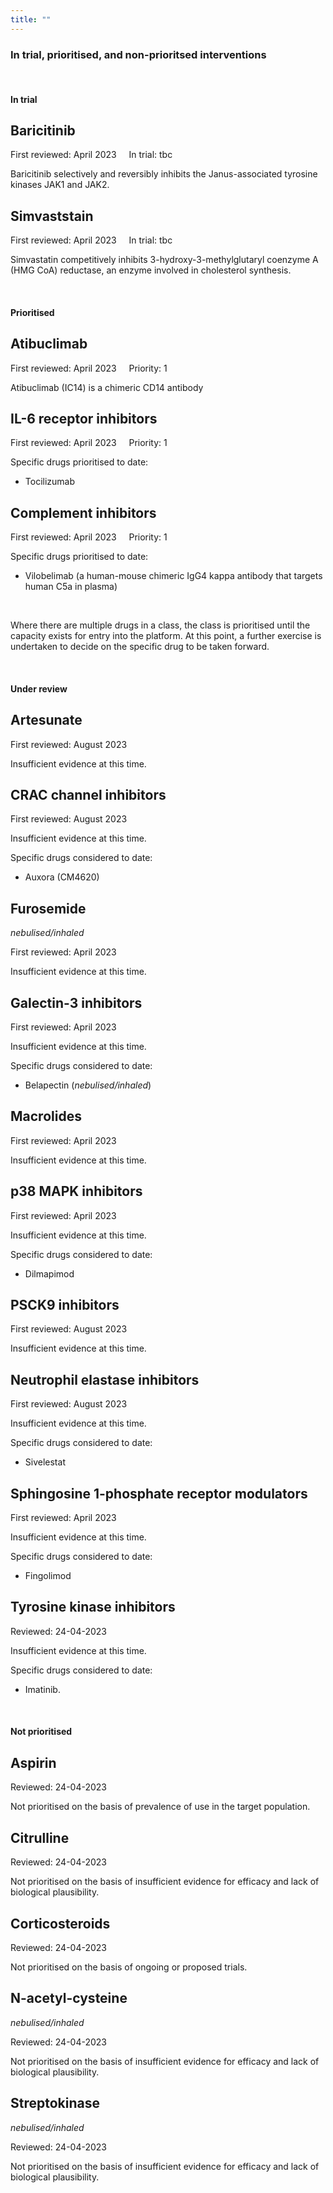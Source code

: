 ```yaml
---
title: ""
---
```


### In trial, prioritised, and non-prioritsed interventions

<br />

#### In trial



::: {.callout-tip icon="false" collapse="true"}
## Baricitinib

First reviewed: April 2023     In trial: tbc

Baricitinib selectively and reversibly inhibits the Janus-associated tyrosine kinases JAK1 and JAK2.
:::

::: {.callout-tip icon="false" collapse="true"}
## Simvaststain

First reviewed: April 2023     In trial: tbc

Simvastatin competitively inhibits 3-hydroxy-3-methylglutaryl coenzyme A (HMG CoA) reductase, an enzyme involved in cholesterol synthesis.
:::

<br />

#### Prioritised

::: {.callout-caution icon="false" collapse="true"}
## Atibuclimab

First reviewed: April 2023     Priority: 1

Atibuclimab (IC14) is a chimeric CD14 antibody
:::

::: {.callout-caution icon="false" collapse="true"}
## IL-6 receptor inhibitors

First reviewed: April 2023     Priority: 1

Specific drugs prioritised to date:

-    Tocilizumab
:::

::: {.callout-caution icon="false" collapse="true"}
## Complement inhibitors

First reviewed: April 2023     Priority: 1

Specific drugs prioritised to date:

-    Vilobelimab (a human-mouse chimeric IgG4 kappa antibody that targets human C5a in plasma)
:::

<br />

Where there are multiple drugs in a class, the class is prioritised until the capacity exists for entry into the platform. At this point, a further exercise is undertaken to decide on the specific drug to be taken forward.

<br />

#### Under review

::: {.callout-note icon="false" collapse="true"}
## Artesunate

First reviewed: August 2023

Insufficient evidence at this time.
:::

::: {.callout-note icon="false" collapse="true"}
## CRAC channel inhibitors

First reviewed: August 2023

Insufficient evidence at this time.

Specific drugs considered to date:

-    Auxora (CM4620)
:::

::: {.callout-note icon="false" collapse="true"}
## Furosemide

*nebulised/inhaled*

First reviewed: April 2023

Insufficient evidence at this time.
:::

::: {.callout-note icon="false" collapse="true"}
## Galectin-3 inhibitors

First reviewed: April 2023

Insufficient evidence at this time.

Specific drugs considered to date:

-    Belapectin (*nebulised/inhaled*)
:::

::: {.callout-note icon="false" collapse="true"}
## Macrolides

First reviewed: April 2023

Insufficient evidence at this time.
:::

::: {.callout-note icon="false" collapse="true"}
## p38 MAPK inhibitors

First reviewed: April 2023

Insufficient evidence at this time.

Specific drugs considered to date:

-    Dilmapimod
:::

::: {.callout-note icon="false" collapse="true"}
## PSCK9 inhibitors

First reviewed: August 2023

Insufficient evidence at this time.
:::
 
::: {.callout-note icon="false" collapse="true"}
## Neutrophil elastase inhibitors

First reviewed: August 2023

Insufficient evidence at this time.

Specific drugs considered to date:

-    Sivelestat
:::

::: {.callout-note icon="false" collapse="true"}
## Sphingosine 1-phosphate receptor modulators

First reviewed: April 2023

Insufficient evidence at this time.

Specific drugs considered to date:

-    Fingolimod 
:::

::: {.callout-note icon="false" collapse="true"}
## Tyrosine kinase inhibitors

Reviewed: 24-04-2023

Insufficient evidence at this time.

Specific drugs considered to date:

-    Imatinib.
:::

<br />

#### Not prioritised

::: {.callout-important icon="false" collapse="true"}
## Aspirin

Reviewed: 24-04-2023

Not prioritised on the basis of prevalence of use in the target population.
:::

::: {.callout-important icon="false" collapse="true"}
## Citrulline

Reviewed: 24-04-2023

Not prioritised on the basis of insufficient evidence for efficacy and lack of biological plausibility.
:::

::: {.callout-important icon="false" collapse="true"}
## Corticosteroids

Reviewed: 24-04-2023

Not prioritised on the basis of ongoing or proposed trials.
:::

::: {.callout-important icon="false" collapse="true"}
## N-acetyl-cysteine

*nebulised/inhaled*

Reviewed: 24-04-2023

Not prioritised on the basis of insufficient evidence for efficacy and lack of biological plausibility.
:::

::: {.callout-important icon="false" collapse="true"}
## Streptokinase

*nebulised/inhaled*

Reviewed: 24-04-2023

Not prioritised on the basis of insufficient evidence for efficacy and lack of biological plausibility.
:::
